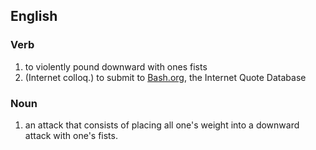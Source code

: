 ==English==

===Verb===
#to violently pound downward with ones fists
#(Internet colloq.) to submit to [http://bash.org Bash.org], the Internet Quote Database
===Noun===
#an attack that consists of placing all one's weight into a downward attack with one's fists.